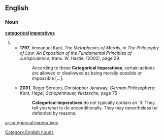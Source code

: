 ==English==
===Noun===
'''[[categorical]] [[imperatives]]'''
#{{plural of|categorical imperative}}
#*'''1797''', Immanuel Kant, ''The Metaphysics of Morals'', in ''The Philosophy of Law: An Exposition of the Fundamental Principles of Jurisprudence'', trans. W. Hastie, (2002), page 29
#*:According to these '''Categorical Imperatives''', certain actions are allowed or disallowed as being morally possible or impossible […].
#*'''2001''', Roger Scruton, Christopher Janaway, ''German Philosophers: Kant, Hegel, Schopenhauer, Nietzsche'', page 75
#*:'''Categorical imperatives''' do not typically contain an 'if. They tell you what to do unconditionally. They may nevertheless be defended by reasons.

[[Category:English nouns]]

[[ar:categorical imperatives]]